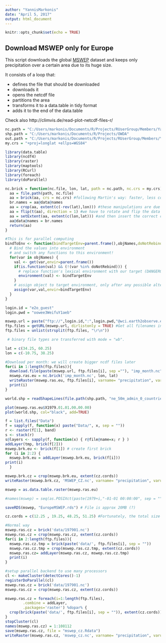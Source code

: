 ```yaml
---
author: "YannisMarkonis"
date: "April 5, 2017"
output: html_document
---
```


```r
knitr::opts_chunk$set(echo = TRUE)
```

## Download MSWEP only for Europe

This script downloads the global [MSWEP](http://www.gloh2o.org/) dataset and keeps only precipitation over a certain area due to its huge size. 

It consists of a loop that:

* defines the file that should be downloaded
* downloads it
* opens the netcdf file
* partitions the area
* transforms it to a data.table in tidy format
* adds it to the end of the data.table

Check also http://climvis.de/read-plot-netcdf-files-r/

```r
nc.path = "C:/Users/markonis/Documents/R/Projects/RUserGroup/Members/Yannis/MSWEP"
shp.path = "C:/Users/markonis/Documents/R/Projects/OWDA"
out.path = "C:/Users/markonis/Documents/R/Projects/RUserGroup/Members/Yannis/MSWEP"
my.crs = "+proj=longlat +ellps=WGS84"

library(data.table)
library(ncdf4)
library(raster)
library(maptools)
library(RCurl) 
library(foreach)
library(doParallel)

nc.brick = function(nc.file, lon, lat, path = nc.path, nc.crs = my.crs) { #opens netcdf file as a raster brick and crops it
  aa = file.path(path, nc.file)
  aa = brick(aa, crs = nc.crs) #following Martin's way: faster, less code, less ram
  br.names = aa@data@names
  aa = crop(aa, extent(c(-rev(lat),lon))) #these manipulations are due to the fact that raster do not correspond to ncdf (see below)
  aa = flip(t(aa), direction = 1) #we have to rotate and flip the data 
  aa = setExtent(aa, extent(c(lon,lat))) #and then insert the correct coordinations [this manipulation saves some time]
  aa@data@names = br.names 
  return(aa)
}

#This is for parallel computing
bindToEnv <- function(bindTargetEnv=parent.frame(),objNames,doNotRebind=c()) {
  # Bind the values into environment
  # and switch any functions to this environment!
  for(var in objNames) {
    val <- get(var,envir=parent.frame())
    if(is.function(val) && (!(var %in% doNotRebind))) {
      # replace function's lexical environment with our target (DANGEROUS)
      environment(val) <- bindTargetEnv
    }
    # assign object to target environment, only after any possible alteration
    assign(var,val,envir=bindTargetEnv)
  }
}
```

```r
login.id = "e2o_guest"
login.pwd = "oowee3WeifuY1aeb"

mswep.url = paste("ftp://",login.id,":",login.pwd,"@wci.earth2observe.eu/data/primary/public/jrc/MSWEP_V1.2/3hourly/", sep = "")
ftp.files = getURL(mswep.url, dirlistonly = TRUE) #Get all filenames in ftp address
ftp.files = unlist(strsplit(ftp.files, "\r\n")) 

 # binary file types are transferred with mode = "wb".
```

```r
lat = c(34.25, 60.25) 
lon = c(-10.75, 38.25) 

#Download per month: we will create bigger ncdf files later
for(i in 1:length(ftp.files)){
  download.file(paste(mswep.url, ftp.files[i], sep =""), "imp_month.nc", mode = "wb")
  mswep.ras.eu = nc.brick('imp_month.nc', lon, lat)
  writeRaster(mswep.ras.eu, ftp.files[i], varname= "precipitation", varunit = "mm",  zname = "time", overwrite=TRUE) 
  print(i)
}
```

```r
world.shp = readShapeLines(file.path(shp.path, "ne_50m_admin_0_countries_lakes.shp"), proj4string=CRS(my.crs)) 

plot(mswep.ras.eu$X1979.01.01.00.00.00)  
plot(world.shp, col="black", add=TRUE) 
```

```r
f = list.files("Data")
f = sapply(f, function(x) paste("Data/", x, sep = ""))
r <- raster(f[1], band)
s <- stack(r)
s@layers <- sapply(f, function(x) { r@file@name=x; r } ) 
addLayer(tmp, brick(f[2]))
mswep.brk.eu <- brick(f[1]) # create first brick
for (i in 2:2) {
  mswep.brk.eu = addLayer(mswep.brk.eu, brick(f[i]))
print(i)
  }

mswep.brk.cz = crop(mswep.brk.eu, extent(cz.cords))  
writeRaster(mswep.brk.cz, 'MSWEP_CZ.nc', varname= "precipitation", varunit = "mm",  zname = "time", overwrite=TRUE) 
```

```r
mswep = as.data.table.raster(mswep.ras.eu)

#names(mswep) = seq(as.POSIXct(paste(1979+i,"-01-01 00:00:00", sep = ""), tz="UTC"), as.POSIXct(paste(1979+i,"-12-31 21:00:00",sep = ""),  tz="UTC"), by = "3 hours") this has to be modified, kept it just to remember the whole idea

saveRDS(mswep, "EuropeMSWEP.rds") # File is approx 20MB (?)
```

```r
cz.cords = c(12.25 , 19.25, 48.25, 51.25) #Fortunately, the total size of CR is estimated at 150MB :)

#Normal way 
mswep.ras.cz = brick('data/197901.nc')
mswep.ras.cz = crop(mswep.ras.cz, extent(cz.cords))
for(i in 2:length(ftp.files)){
  mswep.ras.cz.tmp = brick(paste('data/', ftp.files[i], sep = ""))
  mswep.ras.cz.tmp = crop(mswep.ras.cz.tmp, extent(cz.cords))
  mswep.ras.cz= addLayer(mswep.ras.cz, mswep.ras.cz.tmp)
  print(i)
}

#setup parallel backend to use many processors
cl <- makeCluster(detectCores()-1) 
registerDoParallel(cl)
mswep.ras.cz = brick('data/197901.nc')
mswep.ras.cz = crop(mswep.ras.cz, extent(cz.cords))

mswep.ras.cz = foreach(i=1:length(ftp.files),
        .combine = addLayer,
        .packages='raster') %dopar% {
  crop(brick(paste('data/', ftp.files[i], sep = "")), extent(cz.cords))
}
stopCluster(cl)
names(mswep.ras.cz) = 1:108112
save(mswep.ras.cz, file = "mswep_cz.Rdata")
writeRaster(mswep.ras.cz, 'mswep_cz.nc', varname= "precipitation", varunit = "mm",  zname = "time", overwrite=TRUE) 

```



